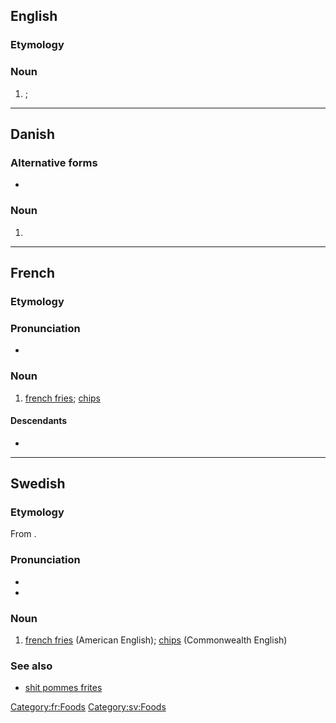 {{also|pommes frites'|Pommes frites}}
==English==

===Etymology===
{{bor|en|fr|pommes frites}}

===Noun===
{{head|en|noun form|head=pommes frites}}

# {{l|en|french fries}}; {{plural of|en|pomme frite}}

----

==Danish==

===Alternative forms===
* {{l|da|pomfritter}}

===Noun===
{{head|da|noun form|g=c}}

# {{indefinite plural of|da|pomme frite}}

----

==French==

===Etymology===
{{compound|fr|pommes|frites}}

===Pronunciation===
* {{fr-IPA}}

===Noun===
{{fr-noun|f-p|head=[[pomme]]s [[frit]]es}}

# [[french fries]]; [[chip]]s
#: {{syn|fr|frites}}

====Descendants====
* {{desc|de|Pommes frites|bor=1}}

[[Category:fr:Foods]]

----

==Swedish==

===Etymology===
From {{der|sv|fr|pommes frites}}.

===Pronunciation===
* {{IPA|sv|/pɔmˈfrɪtː/}}
* {{audio|sv|Sv-pommes frites.ogg|Audio}}

===Noun===
{{head|sv|nouns}}

# [[french fries]] (American English); [[chips]] (Commonwealth English)

===See also===
* [[shit pommes frites]]

[[Category:sv:Foods]]